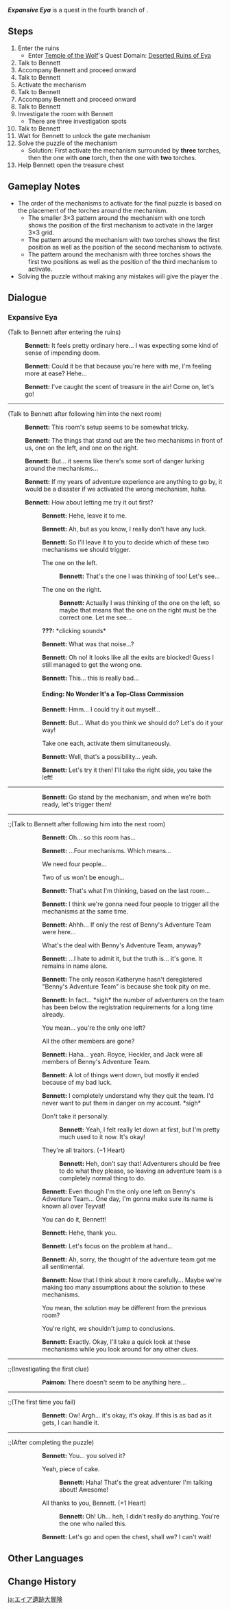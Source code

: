 {{Quest Infobox
|id            = 19045
|image         = Hangout Event Expansive Eya.png
|type          = Story
|group         = Hangout Event
|chapter       = Bennett
|actNum        = I
|act           = Fantastic Voyage (Hangout Event)
|startLocation = [[Thousand Winds Temple]], [[Mondstadt]]
|region        = Mondstadt
|area          = Starfell Valley
|subarea       = Thousand Winds Temple
|prev          = Adventurous Acquaintance
|domain        = Deserted Ruins of Eya
|characters    = Bennett; Paimon; Traveler
|voiced        = yes
}}
'''''Expansive Eya''''' is a quest in the fourth branch of {{Quest|Fantastic Voyage (Hangout Event)}}.

==Steps==
# Enter the ruins
#* Enter [[Temple of the Wolf]]'s Quest Domain: [[Deserted Ruins of Eya]]
# Talk to Bennett
# Accompany Bennett and proceed onward
# Talk to Bennett
# Activate the mechanism
# Talk to Bennett
# Accompany Bennett and proceed onward
# Talk to Bennett
# Investigate the room with Bennett
#* There are three investigation spots
# Talk to Bennett
# Wait for Bennett to unlock the gate mechanism
# Solve the puzzle of the mechanism
#* Solution: First activate the mechanism surrounded by '''three''' torches, then the one with '''one''' torch, then the one with '''two''' torches.
# Help Bennett open the treasure chest

==Gameplay Notes==
* The order of the mechanisms to activate for the final puzzle is based on the placement of the torches around the mechanism.
** The smaller 3×3 pattern around the mechanism with one torch shows the position of the first mechanism to activate in the larger 3×3 grid.
** The pattern around the mechanism with two torches shows the first position as well as the position of the second mechanism to activate.
** The pattern around the mechanism with three torches shows the first two positions as well as the position of the third mechanism to activate.
* Solving the puzzle without making any mistakes will give the player the {{Achievement|The Power of Luck}}.

==Dialogue==
{{Quest Description|An adventurer requires naught but courage and strength. The two of you prepare to head directly to the [[Deserted Ruins of Eya]].}}
===Expansive Eya===
{{Dialogue Start}}
;(Talk to Bennett after entering the ruins)
:{{A|vo bntcop001 1904501 bennett 01.ogg}} '''Bennett:''' It feels pretty ordinary here... I was expecting some kind of sense of impending doom.
:{{A|vo bntcop001 1904501 bennett 02.ogg}} '''Bennett:''' Could it be that because you're here with me, I'm feeling more at ease? Hehe...
:{{A|vo bntcop001 1904501 bennett 03.ogg}} '''Bennett:''' I've caught the scent of treasure in the air! Come on, let's go!
----
;(Talk to Bennett after following him into the next room)
:{{A|vo bntcop001 1904502 bennett 01.ogg}} '''Bennett:''' This room's setup seems to be somewhat tricky.
:{{A|vo bntcop001 1904502 bennett 02.ogg}} '''Bennett:''' The things that stand out are the two mechanisms in front of us, one on the left, and one on the right.
:{{A|vo bntcop001 1904502 bennett 03.ogg}} '''Bennett:''' But... it seems like there's some sort of danger lurking around the mechanisms...
:{{A|vo bntcop001 1904502 bennett 04.ogg}} '''Bennett:''' If my years of adventure experience are anything to go by, it would be a disaster if we activated the wrong mechanism, haha.
:{{A|vo bntcop001 1904502 bennett 05.ogg}} '''Bennett:''' How about letting me try it out first?
:{{Hangout Branch|Go ahead! We won't get anywhere just staring at them.|#Ending: No Wonder It's a Top-Class Commission|Ending: No Wonder It's a Top-Class Commission}}
::{{A|vo bntcop001 1904502 bennett 06.ogg}} '''Bennett:''' Hehe, leave it to me.
::{{A|vo bntcop001 1904502 bennett 07.ogg}} '''Bennett:''' Ah, but as you know, I really don't have any luck.
::{{A|vo bntcop001 1904502 bennett 08.ogg}} '''Bennett:''' So I'll leave it to you to decide which of these two mechanisms we should trigger.
::{{DIcon}} The one on the left.
:::{{A|vo bntcop001 1904502 bennett 09.ogg}} '''Bennett:''' That's the one I was thinking of too! Let's see...
::{{DIcon}} The one on the right.
:::{{A|vo bntcop001 1904502 bennett 10.ogg}} '''Bennett:''' Actually I was thinking of the one on the left, so maybe that means that the one on the right must be the correct one. Let me see...
::'''???:''' *clicking sounds*
::{{A|vo bntcop001 1904502 bennett 11.ogg}} '''Bennett:''' What was that noise...?
::{{A|vo bntcop001 1904502 bennett 12.ogg}} '''Bennett:''' Oh no! It looks like all the exits are blocked! Guess I still managed to get the wrong one.
::{{A|vo bntcop001 1904502 bennett 13.ogg}} '''Bennett:''' This... this is really bad...
::
::<h4>Ending: No Wonder It's a Top-Class Commission</h4>
::<dl><dd><dl><dd>{{Hangout Ending
|ending name     = No Wonder It's a Top-Class Commission
|character       = Bennett
|act             = 1
|description     = As expected of an A-rank commission! One misstep and we're stuck in here!
}}</dd></dl></dd></dl>
:{{Hangout Branch|Hmm, how can I let you face the danger alone?|#Ending: Fortunate Outcome|Ending: Fortunate Outcome}}
::{{A|vo bntcop001 1904502 bennett 14.ogg}} '''Bennett:''' Hmm... I could try it out myself...
::{{A|vo bntcop001 1904502 bennett 15.ogg}} '''Bennett:''' But... What do you think we should do? Let's do it your way!
::{{DIcon}} Take one each, activate them simultaneously.
::{{A|vo bntcop001 1904502 bennett 16.ogg}} '''Bennett:''' Well, that's a possibility... yeah.
::{{A|vo bntcop001 1904502 bennett 17.ogg}} '''Bennett:''' Let's try it then! I'll take the right side, you take the left!
----
::{{A|vo bntcop001 1904505 bennett 01.ogg}} '''Bennett:''' Go stand by the mechanism, and when we're both ready, let's trigger them!
::
:;(After activating the mechanism)
::{{A|vo bntcop001 1904507 bennett 01.ogg}} '''Bennett:''' Cooool! The door is open. We got it right!
::{{A|vo bntcop001 1904507 bennett 02.ogg}} '''Bennett:''' Good thing we went with your idea. You definitely live up to your reputation.
::{{A|vo bntcop001 1904507 bennett 03.ogg}} '''Bennett:''' And... I haven't had this feeling of working together with friends in ages. I've really missed it, hehe.
::{{A|vo bntcop001 1904507 bennett 04.ogg}} '''Bennett:''' Anyway, let's move on!
----
:;(Talk to Bennett after following him into the next room)
::{{A|vo bntcop001 1904503 bennett 01.ogg}} '''Bennett:''' Oh... so this room has...
::{{A|vo bntcop001 1904503 bennett 02.ogg}} '''Bennett:''' ...Four mechanisms. Which means...
::{{DIcon}} We need four people...
::{{DIcon}} Two of us won't be enough...
::{{A|vo bntcop001 1904503 bennett 03.ogg}} '''Bennett:''' That's what I'm thinking, based on the last room...
::{{A|vo bntcop001 1904503 bennett 04.ogg}} '''Bennett:''' I think we're gonna need four people to trigger all the mechanisms at the same time.
::{{A|vo bntcop001 1904503 bennett 05.ogg}} '''Bennett:''' Ahhh... If only the rest of Benny's Adventure Team were here...
::{{DIcon}} What's the deal with Benny's Adventure Team, anyway?
::{{A|vo bntcop001 1904503 bennett 06.ogg}} '''Bennett:''' ...I hate to admit it, but the truth is... it's gone. It remains in name alone.
::{{A|vo bntcop001 1904503 bennett 07.ogg}} '''Bennett:''' The only reason Katheryne hasn't deregistered "Benny's Adventure Team" is because she took pity on me.
::{{A|vo bntcop001 1904503 bennett 08.ogg}} '''Bennett:''' In fact... *sigh* the number of adventurers on the team has been below the registration requirements for a long time already.
::{{DIcon}} You mean... you're the only one left?
::{{DIcon}} All the other members are gone?
::{{A|vo bntcop001 1904503 bennett 09.ogg}} '''Bennett:''' Haha... yeah. Royce, Heckler, and Jack were all members of Benny's Adventure Team.
::{{A|vo bntcop001 1904503 bennett 10.ogg}} '''Bennett:''' A lot of things went down, but mostly it ended because of my bad luck.
::{{A|vo bntcop001 1904503 bennett 11.ogg}} '''Bennett:''' I completely understand why they quit the team. I'd never want to put them in danger on my account. *sigh*
::{{DIcon}} Don't take it personally.
:::{{A|vo bntcop001 1904503 bennett 12.ogg}} '''Bennett:''' Yeah, I felt really let down at first, but I'm pretty much used to it now. It's okay!
::{{DIcon}} They're all traitors. (&minus;1 Heart)
:::{{A|vo bntcop001 1904503 bennett 13.ogg}} '''Bennett:''' Heh, don't say that! Adventurers should be free to do what they please, so leaving an adventure team is a completely normal thing to do.
::{{A|vo bntcop001 1904503 bennett 14.ogg}} '''Bennett:''' Even though I'm the only one left on Benny's Adventure Team... One day, I'm gonna make sure its name is known all over Teyvat!
::{{DIcon}} You can do it, Bennett!
::{{A|vo bntcop001 1904503 bennett 15.ogg}} '''Bennett:''' Hehe, thank you.
::{{A|vo bntcop001 1904503 bennett 16.ogg}} '''Bennett:''' Let's focus on the problem at hand...
::{{A|vo bntcop001 1904503 bennett 17.ogg}} '''Bennett:''' Ah, sorry, the thought of the adventure team got me all sentimental.
::{{A|vo bntcop001 1904503 bennett 18.ogg}} '''Bennett:''' Now that I think about it more carefully... Maybe we're making too many assumptions about the solution to these mechanisms.
::{{DIcon}} You mean, the solution may be different from the previous room?
::{{DIcon}} You're right, we shouldn't jump to conclusions.
::{{A|vo bntcop001 1904503 bennett 19.ogg}} '''Bennett:''' Exactly. Okay, I'll take a quick look at these mechanisms while you look around for any other clues.
----
:;(Investigating the first clue)
::{{A|vo bntcop001 1904508 paimon 01.ogg}} '''Paimon:''' There doesn't seem to be anything here...
:;(Investigating the second clue)
::{{A|vo bntcop001 1904508 paimon 02.ogg}} '''Paimon:''' It's so dusty. Paimon bets no one has been here in a long, long time.
:;(Investigating the third clue)
::{{A|vo bntcop001 1904508 paimon 03.ogg}} '''Paimon:''' Hey that looks like a notebook!
::{{A|vo bntcop001 1904508 paimon 04.ogg}} '''Paimon:''' Let's grab it and check it out with Bennett, shall we?
::;(Obtain {{Item|Lost Adventure Notebook}})
::
:;(Talking to Bennett)
::{{A|vo bntcop001 1904504 bennett 01.ogg}} '''Bennett:''' An adventurer's notebook? What's it doing here...?
::{{A|vo bntcop001 1904504 bennett 02.ogg}} '''Bennett:''' Maybe it's got some clues on how to crack these mechanisms! Shall we take a look?
::;(Opens the [[Lost Adventure Notebook]]):
::: "Eric can't hold on any longer... We had no choice but to give up. I'll leave this notebook here. Maybe this treasure is destined for someone else.
::: As you may have noticed, the {{Color|help|mechanism installed by the door needs someone operating it constantly}}. Otherwise, the other mechanisms cannot be operated.
::: But there's a catch...
::: The person operating the mechanism by the door takes on an enormous risk.
::: If the other mechanisms are operated in the wrong sequence, that person will face...
::: One other word of advice:
::: {{Color|help|The number or torches does not indicate the sequence of operation}}... We made that mistake, and paid a painful price. Perhaps... {{Color|help|the order has something to do with the position of the torches on the ground}}?
::: What is the answer?
::: Oh, how I wish to know...
::: But Eric physically can't take any more..."
::{{A|vo bntcop001 1904504 bennett 03.ogg}} '''Bennett:''' Whoa... It really does have some information about them.
::{{DIcon}} It's some very valuable guidance.
::{{DIcon}} Why do I feel... it's a bit ominous?
::{{A|vo bntcop001 1904504 bennett 04.ogg}} '''Bennett:''' It seems that the writer is holding something back.
::{{A|vo bntcop001 1904504 bennett 05.ogg}} '''Bennett:''' Well, since they've placed their hopes on future adventurers, we can't let them down.
::{{A|vo bntcop001 1904504 bennett 06.ogg}} '''Bennett:''' The notes say that the mechanism at the entrance needs to be controlled by someone continuously...
::{{A|vo bntcop001 1904504 bennett 07.ogg}} '''Bennett:''' But if the mechanisms are activated in the wrong sequence, the person in charge of the mechanism at the entrance will...
::{{DIcon}} Get hurt?
:::{{A|vo bntcop001 1904504 bennett 08.ogg}} '''Bennett:''' Yeah, I guess that's what the notes are referring to when they say... "Eric can't hold on anymore"...
::{{DIcon}} ...Die?
:::{{A|vo bntcop001 1904504 bennett 09.ogg}} '''Bennett:''' Uh... You think so!? Surely it can't be that bad!
:::{{A|vo bntcop001 1904504 bennett 10.ogg}} '''Bennett:''' It says in the notes that Eric "can't hold on anymore." That at least proves that it is possible to "hold on" up to a point.
::{{A|vo bntcop001 1904504 bennett 11.ogg}} '''Bennett:''' Anyway, I'll take that role.
::{{DIcon}} Who says it's up to you?
::{{DIcon}} We should at least do rock, paper, scissors...
::{{A|vo bntcop001 1904504 bennett 12.ogg}} '''Bennett:''' Haha, it's okay, it's okay. Getting injured is just part of my daily routine.
::{{A|vo bntcop001 1904504 bennett 13.ogg}} '''Bennett:''' I'm pretty used to it by now. At the very least, I should be able to last longer than this Eric guy, haha.
::{{A|vo bntcop001 1904504 bennett 14.ogg}} '''Bennett:''' And more importantly, I trust you!
::{{A|vo bntcop001 1904504 bennett 15.ogg}} '''Bennett:''' You can definitely crack this mechanism puzzle, right? I mean come on! You're the great adventurer that I've always admired.
::{{DIcon}} Bennett...
::{{A|vo bntcop001 1904504 bennett 16.ogg}} '''Bennett:''' Alright, alright, let's just focus on solving these mechanisms!
::{{A|vo bntcop001 1904504 bennett 17.ogg}} '''Bennett:''' Remember what the notes say... Hmm...
::{{A|vo bntcop001 1904504 bennett 18.ogg}} '''Bennett:''' "The number of torches is not the hint for the activation sequence..."
::{{A|vo bntcop001 1904504 bennett 19.ogg}} '''Bennett:''' "Perhaps... the sequence is related to the position of the torches on the ground."
::{{A|vo bntcop001 1904504 bennett 20.ogg}} '''Bennett:''' Well, don't put too much pressure on yourself just because you're afraid I'll get hurt!
::{{A|vo bntcop001 1904504 bennett 21.ogg}} '''Bennett:''' Just go with your gut and do it.
----
:;(The first time you fail)
::{{A|vo bntcop001 1904511 bennett 01.ogg}} '''Bennett:''' Ow! Argh... it's okay, it's okay. If this is as bad as it gets, I can handle it.
:;(The second time you fail)
::{{A|vo bntcop001 1904511 bennett 02.ogg}} '''Bennett:''' Ah! *cough* *cough* I'm fine... don't let me influence your... thinking...
:;(If you fail thrice)
::{{A|vo bntcop001 1904511 bennett 03.ogg}} '''Bennett:''' Ugh... is it over yet... I think I...
::{{A|vo bntcop001 1904511 bennett 04.ogg}} '''Bennett:''' I'm... sorry...
::{{A|vo bntcop001 1904511 bennett 05.ogg}} '''Bennett:''' I don't think my body... can... take this anymore...
::{{A|vo bntcop001 1904511 bennett 06.ogg}} '''Bennett:''' I'm sorry... I failed you... ''(&minus;5 Hearts)''
::;'''Hangout Event Ended'''<br>Journey Over
----
:;(After completing the puzzle)
::{{A|vo bntcop001 1904511 bennett 07.ogg}} '''Bennett:''' You... you solved it?
::{{DIcon}} Yeah, piece of cake.
:::{{A|vo bntcop001 1904511 bennett 08.ogg}} '''Bennett:''' Haha! That's the great adventurer I'm talking about! Awesome!
::{{DIcon}} All thanks to you, Bennett. (+1 Heart)
:::{{A|vo bntcop001 1904511 bennett 09.ogg}} '''Bennett:''' Oh! Uh... heh, I didn't really do anything. You're the one who nailed this.
::{{A|vo bntcop001 1904511 bennett 10.ogg}} '''Bennett:''' Let's go and open the chest, shall we? I can't wait!
::
:;(Open the Luxurious Chest)
::{{A|vo bntcop001 1904506 bennett 01.ogg}} '''Bennett:''' Wow, that was quite a haul!
::{{A|vo bntcop001 1904506 bennett 02.ogg}} '''Bennett:''' This must be the proudest moment for any adventurer!
::{{A|vo bntcop001 1904506 bennett 03.ogg}} '''Bennett:''' Not only getting the chest, but having this golden opportunity to join you on an adventure. For me, that's a pretty major treasure already, hehe...
::{{DIcon}} The feeling is mutual.
:::{{A|vo bntcop001 1904506 bennett 04.ogg}} '''Bennett:''' Really! Then I'm honored, haha.
::{{DIcon}} The chest is the most important thing here.
:::{{A|vo bntcop001 1904506 bennett 05.ogg}} '''Bennett:''' Hmm... I guess you're right, finding chests is where the real romance of being an adventurer lies!
::{{A|vo bntcop001 1904506 bennett 06.ogg}} '''Bennett:''' But there's one other thing that I find the most amazing of all...
::{{A|vo bntcop001 1904506 bennett 07.ogg}} '''Bennett:''' The fact that nothing really bad happened to us this whole adventure. This is the first time in my whole adventure career that it's ever turned out this way!
::{{DIcon}} This is just one of the many possible outcomes.
::{{DIcon}} But it shows that fortunate outcomes do exist.
::{{A|vo bntcop001 1904506 bennett 08.ogg}} '''Bennett:''' That sounds very deep... but I think I get what you're saying.
::{{A|vo bntcop001 1904506 bennett 09.ogg}} '''Bennett:''' You are saying that no matter how unlucky I might be, there will always be times when luck is on my side, right?
::{{A|vo bntcop001 1904506 bennett 10.ogg}} '''Bennett:''' Yeah... This is a really big thing for me.
::{{A|vo bntcop001 1904506 bennett 11.ogg}} '''Bennett:''' And you know, I have a feeling that...
::{{A|vo bntcop001 1904506 bennett 12.ogg}} '''Bennett:''' ...It was your kindness and goodwill towards me that helped me avoid a lot of bad luck... even find a little good luck...
::{{A|vo bntcop001 1904506 bennett 13.ogg}} '''Bennett:''' Hehe, it's a bit embarrassing to say that out loud, but all in all, thank you... for everything!
::{{A|vo bntcop001 1904506 bennett 14.ogg}} '''Bennett:''' I hope I get to go on another adventure with you soon!
::
::<h4>Ending: Fortunate Outcome</h4>
::<dl><dd><dl><dd>{{Hangout Ending
|ending name     = Fortunate Outcome
|character       = Bennett
|act             = 1
|description     = Perhaps it was your goodwill that allowed you to snatch hold of some good luck amid all that misfortune.
}}</dd></dl></dd></dl>
{{Dialogue End}}

==Other Languages==
{{Other Languages
|en      = Expansive Eya
|zhs     = 埃伊亚遗迹冒险
|zhs_rm  = Āiyīyà Yíjì Màoxiǎn
|zht     = 埃伊亞遺蹟冒險
|zht_rm  = Āiyīyà Yíjī Màoxiǎn
|zh_tl   = Eya Ruins Adventure
|ja      = エイア遺跡大冒険
|ja_rm   = Eia Iseki Daibouken
|ja_tl   = Great Adventure in Eya Ruins
|ko      = 에야의 유적 모험
|ko_rm   = Eya-ui Yujeok Moheom
|ko_tl   = Eya Ruins Adventure
|es      = Aventura en las ruinas de Eya
|es_tl   = Adventure at the Eya Ruins
|fr      = Au cœur d'Eya
|fr_tl   = In the Heart of Eya
|ru      = Исследование руин Эйа
|ru_tl   = Eya Ruin Investigation
|th      = การผจญภัยในซากปรักหักพังแห่ง Eya
|th_rm   = 
|th_tl   = 
|vi      = Thám Hiểm Di Tích Eya
|vi_tl   = Explore Eya Ruins
|de      = Abenteuer in den Ruinen von Eya
|de_tl   = Adventurer in the Ruins of Eya
|id      = Eya yang Luas
|id_tl   = Vast Eya
|pt      = Aventuras nas Ruínas de Eya
|pt_tl   = Adventures at the Eya Ruins
|tr      = Geniş Eya
|tr_tl   = 
|it      = La vastità delle rovine
|it_tl   = 
}}

==Change History==
{{Change History|1.4}}

[[ja:エイア遺跡大冒険]]